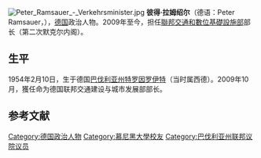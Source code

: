 {{BLP unsourced|time=2020-12-14T07:50:27+00:00}}
{{noteTA
|G1=IT
|G2=Communication
}}
[[File:Peter_Ramsauer_-_Verkehrsminister.jpg|right]]
'''彼得·拉姆绍尔'''（德语：Peter Ramsauer，{{bd|1954年||}}），[[德国|德国]]政治人物。2009年至今，担任[[德國聯邦交通和數位基礎設施部|聯邦交通和數位基礎設施部]]部长（第二次默克尔内阁）。

== 生平 ==
1954年2月10日，生于德国[[巴伐利亚州|巴伐利亚州]][[特罗因罗伊特|特罗因罗伊特]]（当时属西德）。2009年10月，獲任命为德国联邦交通建设与城市发展部部长。

==参考文献==
{{reflist}}

{{normdaten}}
{{DEFAULTSORT:ramsauer}}
[[Category:德国政治人物|Category:德国政治人物]]
[[Category:慕尼黑大學校友|Category:慕尼黑大學校友]]
[[Category:巴伐利亚州联邦议院议员|Category:巴伐利亚州联邦议院议员]]
{{germany-poli-bio-stub}}